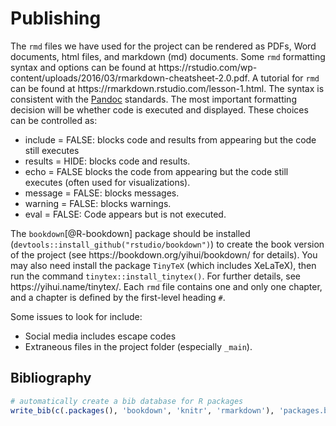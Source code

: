 # Publishing

The `rmd` files we have used for the project can be rendered as PDFs, Word documents, html files, and markdown (md) documents. Some `rmd` formatting syntax and options can be found at https://rstudio.com/wp-content/uploads/2016/03/rmarkdown-cheatsheet-2.0.pdf. A tutorial for `rmd` can be found at https://rmarkdown.rstudio.com/lesson-1.html. The syntax is consistent with the [Pandoc](https://en.wikipedia.org/wiki/Pandoc) standards. The most important formatting decision will be whether code is executed and displayed. These choices can be controlled as:

* include = FALSE: blocks code and results from appearing but the code still executes
* results = HIDE: blocks code and results.
* echo = FALSE blocks the code from appearing but the code still executes (often used for visualizations).
* message = FALSE: blocks messages.
* warning = FALSE: blocks warnings.
* eval = FALSE: Code appears but is not executed.

The `bookdown`[@R-bookdown] package should be installed (`devtools::install_github("rstudio/bookdown")`) to create the book version of the project (see https://bookdown.org/yihui/bookdown/ for details). You may also need install the package `TinyTeX` (which includes XeLaTeX), then run the command `tinytex::install_tinytex()`. For further details, see https://yihui.name/tinytex/. Each `rmd` file contains one and only one chapter, and a chapter is defined by the first-level heading `#`.

Some issues to look for include:

* Social media includes escape codes
* Extraneous files in the project folder (especially `_main`).

## Bibliography

```r

# automatically create a bib database for R packages
write_bib(c(.packages(), 'bookdown', 'knitr', 'rmarkdown'), 'packages.bib')

```

